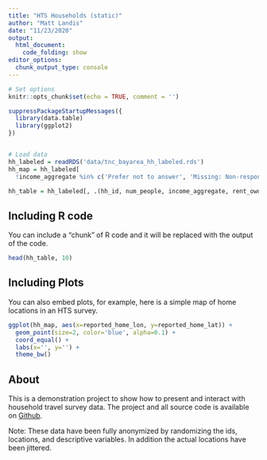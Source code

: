 ```yaml
---
title: "HTS Households (static)"
author: "Matt Landis"
date: "11/23/2020"
output: 
  html_document:
    code_folding: show
editor_options: 
  chunk_output_type: console
---
```


```r

# Set options
knitr::opts_chunk$set(echo = TRUE, comment = '')

suppressPackageStartupMessages({
  library(data.table)
  library(ggplot2)
})


# Load data
hh_labeled = readRDS('data/tnc_bayarea_hh_labeled.rds')
hh_map = hh_labeled[
  !income_aggregate %in% c('Prefer not to answer', 'Missing: Non-response', 'Missing: Skip logic') & !is.na(income_aggregate)]

hh_table = hh_labeled[, .(hh_id, num_people, income_aggregate, rent_own, res_type)]
```


## Including R code

You can include a "chunk" of R code and it will be replaced with the output of the 
code.

```r

head(hh_table, 10)

```

## Including Plots

You can also embed plots, for example, here is a simple map of home locations in an HTS survey.

```r

ggplot(hh_map, aes(x=reported_home_lon, y=reported_home_lat)) +
  geom_point(size=2, color='blue', alpha=0.1) +
  coord_equal() +
  labs(x='', y='') +
  theme_bw() 

```

## About

This is a demonstration project to show how to present and interact with household travel survey data.  The project and all source code is available on [Github](https://github.com/landisrm/rTED_2020).

Note: These data have been fully anonymized by randomizing the ids, locations, and descriptive variables.  In addition the actual locations have been jittered.  
